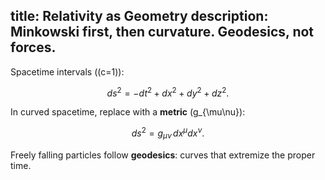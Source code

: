 title: Relativity as Geometry
description: Minkowski first, then curvature. Geodesics, not forces.
---


Spacetime intervals (\(c=1\)):


$$ ds^2 = -dt^2 + dx^2 + dy^2 + dz^2. $$


In curved spacetime, replace with a **metric** \(g_{\mu\nu}\):


$$ ds^2 = g_{\mu\nu}\,dx^\mu dx^\nu. $$


Freely falling particles follow **geodesics**: curves that extremize the proper time.
